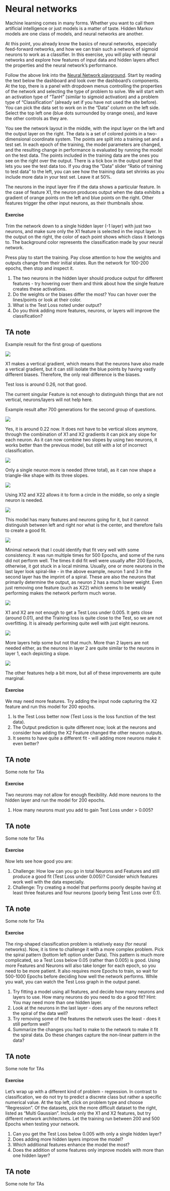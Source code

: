
# Neural networks

Machine learning comes in many forms. Whether you want to call them artificial intelligence or just models is a matter of taste. Hidden Markov models are one class of models, and neural networks are another. 

At this point, you already know the basics of neural networks, especially feed-forward networks, and how we can train such a network of sigmoid neurons to work as a classifier. In this exercise, you will play with neural networks and explore how features of input data and hidden layers affect the properties and the neural network's performance.

Follow the above link into the [Neural Network playground](https://playground.tensorflow.org/). Start by reading the text below the dashboard and look over the dashboard's components. At the top, there is a panel with dropdown menus controlling the properties of the network and selecting the type of problem to solve. We will start with an activation type of "TanH" (similar to sigmoid activation) and a problem type of "Classification" (already set if you have not used the site before). You can pick the data set to work on in the "Data" column on the left side. Select the top left one (blue dots surrounded by orange ones), and leave the other controls as they are. 

You see the network layout in the middle, with the input layer on the left and the output layer on the right. The data is a set of colored points in a two-dimensional coordinate system. The points are split into a training set and a test set. In each epoch of the training, the model parameters are changed, and the resulting change in performance is evaluated by running the model on the test data. The points included in the training data are the ones you see on the right over the output. There is a tick box in the output panel that lets you see the test data too. If you drag the "Data" slider "Ratio of training to test data" to the left, you can see how the training data set shrinks as you include more data in your test set.  Leave it at 50%. 

The neurons in the input layer fire if the data shows a particular feature. In the case of feature X1, the neuron produces output when the data exhibits a gradient of orange points on the left and blue points on the right. Other features trigger the other input neurons, as their thumbnails show.

#### Exercise

Trim the network down to a single hidden layer (-1 layer) with just two neurons, and make sure only the X1 feature is selected in the input layer. In the output on the right, the color of each point shows which class it belongs to. The background color represents the classification made by your neural network.

Press play to start the training. Pay close attention to how the weights and outputs change from their initial states. Run the network for 100-200 epochs, then stop and inspect it. 

1. The two neurons in the hidden layer should produce output for different features - try hovering over them and think about how the single feature creates these activations. 
2. Do the weights or the biases differ the most? You can hover over the lines/points or look at their color.
3. What is the Test Loss noted under output?
4. Do you think adding more features, neurons, or layers will improve the classification?

::: {.content-hidden unless-profile="ta"}
::: {.callout-note appearance="simple"}
## TA note

Example result for the first group of questions

![](images/unsup2.png)

X1 makes a vertical gradient, which means that the neurons have also made a vertical gradient, but it can still isolate the blue points by having vastly different biases. Therefore, the only real difference is the biases.

Test loss is around 0.26, not that good.

The current singular Feature is not enough to distinguish things that are not vertical, neurons/layers will not help here.




Example result after 700 generations for the second group of questions.

![](images/unsup3.png)

Yes, it is around 0.22 now.
It does not have to be vertical slices anymore, through the combination of X1 and X2 gradients it can pick any slope for each neuron.
As it can now combine two slopes by using two neurons, it works better than the previous model, but still with a lot of incorrect classification.

![](images/unsup4.png)


Only a single neuron more is needed (three total), as it can now shape a triangle-like shape with its three slopes.

![](images/unsup5.png)


Using X12 and X22 allows it to form a circle in the middle, so only a single neuron is needed.

![](images/unsup6.png)


This model has many features and neurons going for it, but it cannot distinguish between left and right nor what is the center, and therefore fails to create a good fit.



![](images/unsup7.png)

Minimal network that I could identify that fit very well with some consistency. It was run multiple times for 500 Epochs, and some of the runs did not perform well. The times it did fit well were usually after 200 Epochs, otherwise, it got stuck in a local minima.
Usually, one or more neurons in the last layer look spiral-like - in the above example, neuron 1 and 3 in the second layer has the imprint of a spiral. These are also the neurons that primarily determine the output, as neuron 2 has a much lower weight.
Even just removing one feature (such as X22) which seems to be weakly performing makes the network perform much worse.



![](images/unsup8.png)

X1 and X2 are not enough to get a Test Loss under 0.005. It gets close (around 0.01), and the Training loss is quite close to the Test, so we are not overfitting. It is already performing quite well with just eight neurons.



![](images/unsup9.png)

More layers help some but not that much. More than 2 layers are not needed either, as the neurons in layer 2 are quite similar to the neurons in layer 1, each depicting a slope.



![](images/unsup10.png)

The other features help a bit more, but all of these improvements are quite marginal. 


:::
:::

#### Exercise

We may need more features. Try adding the input node capturing the X2 feature and run this model for 200 epochs.

1. Is the Test Loss better now (Test Loss is the loss function of the test data).
2. The Output prediction is quite different now; look at the neurons and consider how adding the X2 Feature changed the other neuron outputs.
3. It seems to have quite a different fit - will adding more neurons make it even better?

::: {.content-hidden unless-profile="ta"}
::: {.callout-note appearance="simple"}
## TA note

Some note for TAs

:::
:::

#### Exercise

Two neurons may not allow for enough flexibility. Add more neurons to the hidden layer and run the model for 200 epochs.

1. How many neurons must you add to gain Test Loss under > 0.005?

::: {.content-hidden unless-profile="ta"}
::: {.callout-note appearance="simple"}
## TA note

Some note for TAs

:::
:::

#### Exercise

Now lets see how good you are:

1. Challenge: How low can you go in total Neurons and Features and still produce a good fit (Test Loss under 0.005)? Consider which features work well with the data especially.
2. Challenge: Try creating a model that performs poorly despite having at least three features and four neurons (poorly being Test Loss over 0.1).

::: {.content-hidden unless-profile="ta"}
::: {.callout-note appearance="simple"}
## TA note

Some note for TAs

:::
:::

#### Exercise

The ring-shaped classification problem is relatively easy (for neural networks). Now, it is time to challenge it with a more complex problem. Pick the spiral pattern (bottom left option under Data). This pattern is much more complicated, so a Test Loss below 0.05 (rather than 0.005) is good. Using more Features and Neurons will also take longer for each epoch, so you need to be more patient. It also requires more Epochs to train, so wait for 500-1000 Epochs before deciding how well the network performs. While you wait, you can watch the Test Loss graph in the output panel.

1. Try fitting a model using all features, and decide how many neurons and layers to use. How many neurons do you need to do a good fit? Hint: You may need more than one hidden layer.
2. Look at the neurons in the last layer - does any of the neurons reflect the spiral of the data well?
3. Try removing some of the features the network uses the least - does it still perform well?
4. Summarize the changes you had to make to the network to make it fit the spiral data. Do these changes capture the non-linear pattern in the data?

::: {.content-hidden unless-profile="ta"}
::: {.callout-note appearance="simple"}
## TA note

Some note for TAs

:::
:::

#### Exercise

Let's wrap up with a different kind of problem - regression. In contrast to classification, we do not try to predict a discrete class but rather a specific numerical value. At the top left, click on problem type and choose "Regression". Of the datasets, pick the more difficult dataset to the right, listed as "Multi Gaussian". Include only the X1 and X2 features, but try different network architectures. Let the training run between 200 and 500 Epochs when testing your network.

1. Can you get the Test Loss below 0.005 with only a single hidden layer?
2. Does adding more hidden layers improve the model?
3. Which additional features enhance the model the most?
4. Does the addition of some features only improve models with more than one hidden layer?

::: {.content-hidden unless-profile="ta"}
::: {.callout-note appearance="simple"}
## TA note

Some note for TAs

:::
:::
